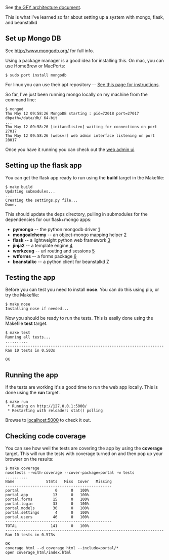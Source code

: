 See [https://docs.google.com/a/litl.com/document/d/1GzlMlV1r4DVqMzdXE946Sa2KH4iRwpM7Slqrrun3u8o/edit?authkey=CNXvhZMD&hl=en# the GFY architecture document].

This is what I've learned so far about setting up a system with mongo, flask, and beanstalkd

== Set up Mongo DB ==

See [http://www.mongodb.org/ http://www.mongodb.org/] for full info.

Using a package manager is a good idea for installing this.
On mac, you can use HomeBrew or MacPorts:

<pre>
$ sudo port install mongodb
</pre>

For linux you can use their apt repository -- [http://www.mongodb.org/display/DOCS/Ubuntu+and+Debian+packages See this page for instructions].

So far, I've just been running mongo locally on my machine from the command line:

<pre>
$ mongod
Thu May 12 09:58:26 MongoDB starting : pid=72018 port=27017 dbpath=/data/db/ 64-bit
...
Thu May 12 09:58:26 [initandlisten] waiting for connections on port 27017
Thu May 12 09:58:26 [websvr] web admin interface listening on port 28017
</pre>

Once you have it running you can check out the [http://localhost:28017 web admin ui].

== Setting up the flask app ==

You can get the flask app ready to run using the '''build''' target in the Makefile:

<pre>
$ make build
Updating submodules...
...
Creating the settings.py file...
Done.
</pre>

This should update the deps directory, pulling in submodules for the dependencies for our flask+mongo apps:
* '''pymongo''' -- the python mongodb driver [http://api.mongodb.org/python/current/]
* '''mongoalchemy''' -- an object-mongo mapping helper [http://mongoalchemy.org/]
* '''flask''' -- a lightweight python web framework [http://flask.pocoo.org/]
* '''jinja2''' -- a template engine [http://jinja.pocoo.org/]
* '''werkzeug''' -- url routing and sessions [http://werkzeug.pocoo.org/]
* '''wtforms''' -- a forms package [http://wtforms.simplecodes.com/]
* '''beanstalkc''' -- a python client for beanstalkd [https://github.com/earl/beanstalkc/#readme]

== Testing the app ==

Before you can test you need to install '''nose'''. You can do this using pip, or try the Makefile:
<pre>
$ make nose
Installing nose if needed...
</pre>

Now you should be ready to run the tests. This is easily done using the Makefile '''test''' target.
<pre>
$ make test
Running all tests...
..........
----------------------------------------------------------------------
Ran 10 tests in 0.503s

OK
</pre>

== Running the app ==

If the tests are working it's a good time to run the web app locally. This is done using the '''run''' target.
<pre>
$ make run
 * Running on http://127.0.0.1:5000/
 * Restarting with reloader: stat() polling
</pre>

Browse to [http://localhost:5000 localhost:5000] to check it out.

== Checking code coverage ==

You can see how well the tests are covering the app by using the '''coverage''' target.
This will run the tests with coverage turned on and then pop up your browser on the results:

<pre>
$ make coverage
nosetests --with-coverage --cover-package=portal -w tests
..........
Name              Stmts   Miss  Cover   Missing
-----------------------------------------------
portal                0      0   100%
portal.app           13      0   100%
portal.forms         15      0   100%
portal.login         33      0   100%
portal.models        30      0   100%
portal.settings       4      0   100%
portal.users         46      0   100%
-----------------------------------------------
TOTAL               141      0   100%
----------------------------------------------------------------------
Ran 10 tests in 0.573s

OK
coverage html --d coverage_html --include=portal/*
open coverage_html/index.html
</pre>
